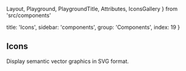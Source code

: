   Layout,
  Playground,
  PlaygroundTitle,
  Attributes,
  IconsGallery
} from 'src/components'

  title: 'Icons',
  sidebar: 'components',
  group: 'Components',
  index: 19
}

## Icons

Display semantic vector graphics in SVG format.

<Title
  title="Installation"
  desc="Install the package in your project directory."
/>
<Tabs initialValue="yarn">
  <Tabs.Item label="Yarn" value="yarn">
    <Spacer h={0.6} />
    <Snippet width="400px">yarn add @bolio-ui/icons</Snippet>
  </Tabs.Item>
  <Tabs.Item label="npm" value="npm">
    <Spacer h={0.6} />
    <Snippet width="400px">npm i @bolio-ui/icons</Snippet>
  </Tabs.Item>
</Tabs>

<Playground
  title="Import"
  scope={{ Smile, Spacer }}
  code={`
<Smile />
`}
/>

<Playground
  title="Color"
  scope={{ Smile }}
  code={`
<Smile color="red" />
`}
/>

<Playground
  title="Sizes"
  scope={{ Smile, Spacer }}
  code={`
<>
  <Smile fontSize={16} /> <Spacer inline w={0.35} />
  <Smile fontSize={20} /> <Spacer inline w={0.35} />
  <Smile fontSize={24} /> <Spacer inline w={0.35} />
  <Smile fontSize={28} /> <Spacer inline w={0.35} />
  <Smile fontSize={32} /> <Spacer inline w={0.35} />
  <Smile fontSize={36} />
</>
`}
/>

<IconsGallery />

<Attributes edit="/pages/docs/components/icons.mdx">
<Attributes.Title>Icon.Props</Attributes.Title>

| Attribute    | Description  | Type            | Accepted values                  | Default |
| ------------ | ------------ | --------------- | -------------------------------- | ------- |
| **color**    | Icon color   | `string`        | -                                | -       |
| **fontSize** | Icon size    | `number`        | -                                | -       |
| ...          | Native props | `SVGAttributes` | `'id', 'name', 'className', ...` | -       |

</Attributes>

